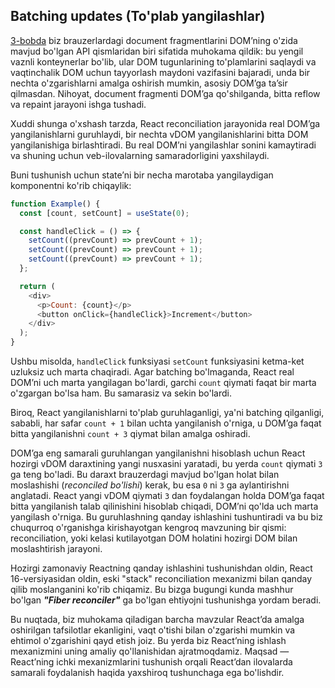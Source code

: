 
## Batching updates (To'plab yangilashlar)

[3-bobda](http://localhost:3000/docs/react/virtual-dom) biz brauzerlardagi document fragmentlarini DOM’ning o'zida mavjud bo'lgan API qismlaridan biri sifatida muhokama qildik: bu yengil vaznli konteynerlar bo'lib, ular DOM tugunlarining to'plamlarini saqlaydi va vaqtinchalik DOM uchun tayyorlash maydoni vazifasini bajaradi, unda bir nechta o'zgarishlarni amalga oshirish mumkin, asosiy DOM’ga ta’sir qilmasdan. Nihoyat, document fragmenti DOM’ga qo'shilganda, bitta reflow va repaint jarayoni ishga tushadi.

Xuddi shunga o'xshash tarzda, React reconciliation jarayonida real DOM’ga yangilanishlarni guruhlaydi, bir nechta vDOM yangilanishlarini bitta DOM yangilanishiga birlashtiradi. Bu real DOM’ni yangilashlar sonini kamaytiradi va shuning uchun veb-ilovalarning samaradorligini yaxshilaydi.

Buni tushunish uchun state’ni bir necha marotaba yangilaydigan komponentni ko'rib chiqaylik:
``` js copy
function Example() {
  const [count, setCount] = useState(0);

  const handleClick = () => {
    setCount((prevCount) => prevCount + 1);
    setCount((prevCount) => prevCount + 1);
    setCount((prevCount) => prevCount + 1);
  };

  return (
    <div>
      <p>Count: {count}</p>
      <button onClick={handleClick}>Increment</button>
    </div>
  );
}
```

Ushbu misolda, `handleClick` funksiyasi `setCount` funksiyasini ketma-ket uzluksiz uch marta chaqiradi. Agar batching bo'lmaganda, React real DOM’ni uch marta yangilagan bo'lardi, garchi `count` qiymati faqat bir marta o'zgargan bo'lsa ham. Bu samarasiz va sekin bo'lardi.

Biroq, React yangilanishlarni to'plab guruhlaganligi, ya'ni batching qilganligi, sababli, har safar `count + 1` bilan uchta yangilanish o'rniga, u DOM’ga faqat bitta yangilanishni `count + 3` qiymat bilan amalga oshiradi.

DOM’ga eng samarali guruhlangan yangilanishni hisoblash uchun React hozirgi vDOM daraxtining yangi nusxasini yaratadi, bu yerda `count` qiymati `3` ga teng bo'ladi. Bu daraxt brauzerdagi mavjud bo'lgan holat bilan moslashishi (*reconciled bo'lishi*) kerak, bu esa `0` ni `3` ga aylantirishni anglatadi. React yangi vDOM qiymati `3` dan foydalangan holda DOM’ga faqat bitta yangilanish talab qilinishini hisoblab chiqadi, DOM’ni qo'lda uch marta yangilash o'rniga. Bu guruhlashning qanday ishlashini tushuntiradi va bu biz chuqurroq o'rganishga kirishayotgan kengroq mavzuning bir qismi: reconciliation, yoki kelasi kutilayotgan DOM holatini hozirgi DOM bilan moslashtirish jarayoni.

Hozirgi zamonaviy Reactning qanday ishlashini tushunishdan oldin, React 16-versiyasidan oldin, eski "stack" reconciliation mexanizmi bilan qanday qilib moslanganini ko'rib chiqamiz. Bu bizga bugungi kunda mashhur bo'lgan ***"Fiber reconciler"*** ga bo'lgan ehtiyojni tushunishga yordam beradi.

<Callout type="info">
 Bu nuqtada, biz muhokama qiladigan barcha mavzular React’da amalga oshirilgan tafsilotlar ekanligini, vaqt o'tishi bilan o'zgarishi mumkin va ehtimol o'zgarishini qayd etish joiz. Bu yerda biz React’ning ishlash mexanizmini uning amaliy qo'llanishidan ajratmoqdamiz. Maqsad — React’ning ichki mexanizmlarini tushunish orqali React’dan ilovalarda samarali foydalanish haqida yaxshiroq tushunchaga ega bo'lishdir.
</Callout>